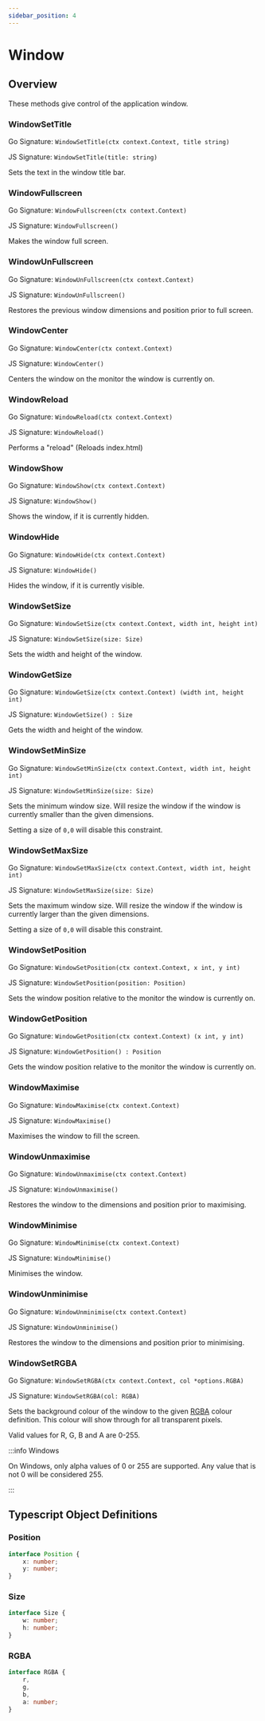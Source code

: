 ```yaml
---
sidebar_position: 4
---
```


# Window

## Overview

These methods give control of the application window.

### WindowSetTitle
Go Signature: `WindowSetTitle(ctx context.Context, title string)`

JS Signature: `WindowSetTitle(title: string)`

Sets the text in the window title bar.

### WindowFullscreen
Go Signature: `WindowFullscreen(ctx context.Context)`

JS Signature: `WindowFullscreen()`

Makes the window full screen.

### WindowUnFullscreen
Go Signature: `WindowUnFullscreen(ctx context.Context)`

JS Signature: `WindowUnFullscreen()`

Restores the previous window dimensions and position prior to full screen.

### WindowCenter
Go Signature: `WindowCenter(ctx context.Context)`

JS Signature: `WindowCenter()`

Centers the window on the monitor the window is currently on.

### WindowReload
Go Signature: `WindowReload(ctx context.Context)`

JS Signature: `WindowReload()`

Performs a "reload" (Reloads index.html)

### WindowShow
Go Signature: `WindowShow(ctx context.Context)`

JS Signature: `WindowShow()`

Shows the window, if it is currently hidden.

### WindowHide
Go Signature: `WindowHide(ctx context.Context)`

JS Signature: `WindowHide()`

Hides the window, if it is currently visible.

### WindowSetSize
Go Signature: `WindowSetSize(ctx context.Context, width int, height int)`

JS Signature: `WindowSetSize(size: Size)`

Sets the width and height of the window.

### WindowGetSize
Go Signature: `WindowGetSize(ctx context.Context) (width int, height int)`

JS Signature: `WindowGetSize() : Size`

Gets the width and height of the window.

### WindowSetMinSize
Go Signature: `WindowSetMinSize(ctx context.Context, width int, height int)`

JS Signature: `WindowSetMinSize(size: Size)`

Sets the minimum window size.
Will resize the window if the window is currently smaller than the given dimensions.

Setting a size of `0,0` will disable this constraint.

### WindowSetMaxSize
Go Signature: `WindowSetMaxSize(ctx context.Context, width int, height int)`

JS Signature: `WindowSetMaxSize(size: Size)`

Sets the maximum window size.
Will resize the window if the window is currently larger than the given dimensions.

Setting a size of `0,0` will disable this constraint.

### WindowSetPosition
Go Signature: `WindowSetPosition(ctx context.Context, x int, y int)`

JS Signature: `WindowSetPosition(position: Position)`

Sets the window position relative to the monitor the window is currently on.

### WindowGetPosition
Go Signature: `WindowGetPosition(ctx context.Context) (x int, y int)`

JS Signature: `WindowGetPosition() : Position`

Gets the window position relative to the monitor the window is currently on.

### WindowMaximise
Go Signature: `WindowMaximise(ctx context.Context)`

JS Signature: `WindowMaximise()`

Maximises the window to fill the screen.

### WindowUnmaximise
Go Signature: `WindowUnmaximise(ctx context.Context)`

JS Signature: `WindowUnmaximise()`

Restores the window to the dimensions and position prior to maximising.

### WindowMinimise
Go Signature: `WindowMinimise(ctx context.Context)`

JS Signature: `WindowMinimise()`

Minimises the window.

### WindowUnminimise
Go Signature: `WindowUnminimise(ctx context.Context)`

JS Signature: `WindowUnminimise()`

Restores the window to the dimensions and position prior to minimising.

### WindowSetRGBA
Go Signature: `WindowSetRGBA(ctx context.Context, col *options.RGBA)`

JS Signature: `WindowSetRGBA(col: RGBA)`

Sets the background colour of the window to the given [RGBA](window#rgba) colour definition.
This colour will show through for all transparent pixels.

Valid values for R, G, B and A are 0-255.

:::info Windows

On Windows, only alpha values of 0 or 255 are supported.
Any value that is not 0 will be considered 255.

:::

## Typescript Object Definitions

### Position

```ts
interface Position {
    x: number;
    y: number;
}
```

### Size

```ts
interface Size {
    w: number;
    h: number;
}
```

### RGBA

```ts
interface RGBA {
    r,
    g,
    b,
    a: number;
}
```


